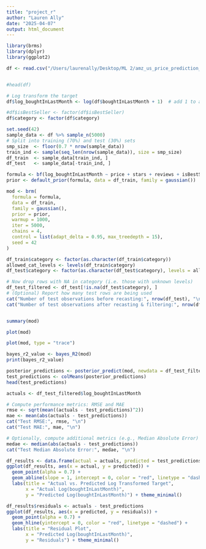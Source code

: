 ```yaml
---
title: "project_r"
author: "Lauren Ally"
date: "2025-04-07"
output: html_document
---
```

```r
library(brms)
library(dplyr)
library(ggplot2)

```


```r
df <- read.csv("/Users/laurenally/Desktop/ML 2/amz_us_price_prediction_dataset.csv")
```

```r
```


```r
#head(df)
```

```r
# Log transform the target
df$log_boughtInLastMonth <- log(df$boughtInLastMonth + 1)  # add 1 to avoid log(0)

#df$isBestSeller <- factor(df$isBestSeller)
df$category <- factor(df$category)

```

```r
set.seed(42)
sample_data <- df %>% sample_n(5000)
# Split into training (70%) and test (30%) sets
smp_size  <- floor(0.7 * nrow(sample_data))
train_ind <- sample(seq_len(nrow(sample_data)), size = smp_size)
df_train  <- sample_data[train_ind, ]
df_test   <- sample_data[-train_ind, ]
```


```r
formula <- bf(log_boughtInLastMonth ~ price + stars + reviews + isBestSeller + category)
prior <- default_prior(formula, data = df_train, family = gaussian())

mod <- brm(
  formula = formula,
  data = df_train,
  family = gaussian(),
  prior = prior,
  warmup = 1000,
  iter = 5000,
  chains = 4,
  control = list(adapt_delta = 0.95, max_treedepth = 15),
  seed = 42
)
```

```r
df_train$category <- factor(as.character(df_train$category))
allowed_cat_levels <- levels(df_train$category)
df_test$category <- factor(as.character(df_test$category), levels = allowed_cat_levels)

# Now drop rows with NA in category (i.e. those with unknown levels)
df_test_filtered <- df_test[!is.na(df_test$category), ]
# (Optional) Report how many test rows are being used
cat("Number of test observations before recasting:", nrow(df_test), "\n")
cat("Number of test observations after recasting & filtering:", nrow(df_test_filtered), "\n")

```

```r

```


```r
summary(mod)
```

```r
plot(mod)
```


```r
plot(mod, type = "trace")
```

```r
bayes_r2_value <- bayes_R2(mod)
print(bayes_r2_value)
```

```r
posterior_predictions <- posterior_predict(mod, newdata = df_test_filtered)
test_predictions <- colMeans(posterior_predictions)
head(test_predictions)
```

```r
actuals <- df_test_filtered$log_boughtInLastMonth

# Compute performance metrics: RMSE and MAE
rmse <- sqrt(mean((actuals - test_predictions)^2))
mae <- mean(abs(actuals - test_predictions))
cat("Test RMSE:", rmse, "\n")
cat("Test MAE:", mae, "\n")

# Optionally, compute additional metrics (e.g., Median Absolute Error)
medae <- median(abs(actuals - test_predictions))
cat("Test Median Absolute Error:", medae, "\n")
```

```r
df_results <- data.frame(actual = actuals, predicted = test_predictions)
ggplot(df_results, aes(x = actual, y = predicted)) +
  geom_point(alpha = 0.7) +
  geom_abline(slope = 1, intercept = 0, color = "red", linetype = "dashed") +
  labs(title = "Actual vs. Predicted Log Transformed Target",
       x = "Actual Log(boughtInLastMonth)",
       y = "Predicted Log(boughtInLastMonth)") + theme_minimal()
```

```r
df_results$residuals <- actuals - test_predictions
ggplot(df_results, aes(x = predicted, y = residuals)) +
  geom_point(alpha = 0.7) +
  geom_hline(yintercept = 0, color = "red", linetype = "dashed") +
  labs(title = "Residual Plot",
       x = "Predicted Log(boughtInLastMonth)",
       y = "Residuals") + theme_minimal()
```









